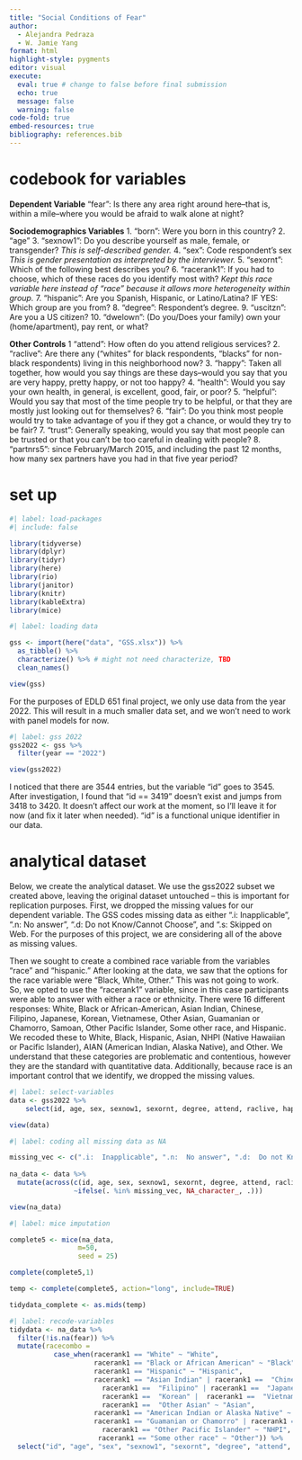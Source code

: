 ```yaml
---
title: "Social Conditions of Fear"
author:
  - Alejandra Pedraza
  - W. Jamie Yang
format: html
highlight-style: pygments
editor: visual
execute:
  eval: true # change to false before final submission
  echo: true
  message: false
  warning: false
code-fold: true
embed-resources: true
bibliography: references.bib
---
```


# codebook for variables

**Dependent Variable** "fear": Is there any area right around here--that is, within a mile--where you would be afraid to walk alone at night?

**Sociodemographics Variables** 1. "born": Were you born in this country? 2. "age" 3. "sexnow1": Do you describe yourself as male, female, or transgender? *This is self-described gender.* 4. "sex": Code respondent's sex *This is gender presentation as interpreted by the interviewer.* 5. "sexornt": Which of the following best describes you? 6. "racerank1": If you had to choose, which of these races do you identify most with? *Kept this race variable here instead of "race" because it allows more heterogeneity within group.* 7. "hispanic": Are you Spanish, Hispanic, or Latino/Latina? IF YES: Which group are you from? 8. "degree": Respondent's degree. 9. "uscitzn": Are you a US citizen? 10. "dwelown": (Do you/Does your family) own your (home/apartment), pay rent, or what?

**Other Controls** 1 "attend": How often do you attend religious services? 2. "raclive": Are there any ("whites" for black respondents, "blacks" for non-black respondents) living in this neighborhood now? 3. "happy": Taken all together, how would you say things are these days--would you say that you are very happy, pretty happy, or not too happy? 4. "health": Would you say your own health, in general, is excellent, good, fair, or poor? 5. "helpful": Would you say that most of the time people try to be helpful, or that they are mostly just looking out for themselves? 6. "fair": Do you think most people would try to take advantage of you if they got a chance, or would they try to be fair? 7. "trust": Generally speaking, would you say that most people can be trusted or that you can't be too careful in dealing with people? 8. "partnrs5": since February/March 2015, and including the past 12 months, how many sex partners have you had in that five year period?

# set up

```r
#| label: load-packages
#| include: false

library(tidyverse)
library(dplyr)
library(tidyr)
library(here)
library(rio)
library(janitor)
library(knitr)
library(kableExtra)
library(mice)
```

```r
#| label: loading data 

gss <- import(here("data", "GSS.xlsx")) %>%
  as_tibble() %>% 
  characterize() %>% # might not need characterize, TBD
  clean_names()

view(gss)
```

For the purposes of EDLD 651 final project, we only use data from the year 2022. This will result in a much smaller data set, and we won't need to work with panel models for now.

```r
#| label: gss 2022
gss2022 <- gss %>% 
  filter(year == "2022") 

view(gss2022)
```

I noticed that there are 3544 entries, but the variable "id" goes to 3545. After investigation, I found that "id == 3419" doesn't exist and jumps from 3418 to 3420. It doesn't affect our work at the moment, so I'll leave it for now (and fix it later when needed). "id" is a functional unique identifier in our data.

# analytical dataset

Below, we create the analytical dataset. We use the gss2022 subset we created above, leaving the original dataset untouched -- this is important for replication purposes. First, we dropped the missing values for our dependent variable. The GSS codes missing data as either ".i: Inapplicable", ".n: No answer", ".d: Do not Know/Cannot Choose", and ".s: Skipped on Web. For the purposes of this project, we are considering all of the above as missing values.

Then we sought to create a combined race variable from the variables "race" and "hispanic." After looking at the data, we saw that the options for the race variable were "Black, White, Other." This was not going to work. So, we opted to use the "racerank1" variable, since in this case participants were able to answer with either a race or ethnicity. There were 16 different responses: White, Black or African-American, Asian Indian, Chinese, Filipino, Japanese, Korean, Vietnamese, Other Asian, Guamanian or Chamorro, Samoan, Other Pacific Islander, Some other race, and Hispanic. We recoded these to White, Black, Hispanic, Asian, NHPI (Native Hawaiian or Pacific Islander), AIAN (American Indian, Alaska Native), and Other. We understand that these categories are problematic and contentious, however they are the standard with quantitative data. Additionally, because race is an important control that we identify, we dropped the missing values.

```r
#| label: select-variables
data <- gss2022 %>% 
    select(id, age, sex, sexnow1, sexornt, degree, attend, raclive, happy, health, helpful, fair, trust, fear, partnrs5, racerank1, uscitzn, dwelown) 

view(data)
```

```r
#| label: coding all missing data as NA 

missing_vec <- c(".i:  Inapplicable", ".n:  No answer", ".d:  Do not Know/Cannot Choose", ".s:  Skipped on Web")
	
na_data <- data %>% 
  mutate(across(c(id, age, sex, sexnow1, sexornt, degree, attend, raclive, happy, health, helpful, fair, trust, fear, partnrs5, racerank1, uscitzn, dwelown), 
                ~ifelse(. %in% missing_vec, NA_character_, .)))

view(na_data)

```

```r
#| label: mice imputation

complete5 <- mice(na_data, 
                 m=50, 
                 seed = 25)

complete(complete5,1)

temp <- complete(complete5, action="long", include=TRUE)

tidydata_complete <- as.mids(temp)

```

```r
#| label: recode-variables
tidydata <- na_data %>% 
  filter(!is.na(fear)) %>% 
  mutate(racecombo = 
           case_when(racerank1 == "White" ~ "White",
                     racerank1 == "Black or African American" ~ "Black",
                     racerank1 == "Hispanic" ~ "Hispanic",
                     racerank1 == "Asian Indian" | racerank1 ==  "Chinese" |
                       racerank1 ==  "Filipino" | racerank1 ==  "Japanese" | 
                       racerank1 ==  "Korean" |  racerank1 ==  "Vietnamese" |
                       racerank1 ==  "Other Asian" ~ "Asian",
                     racerank1 == "American Indian or Alaska Native" ~ "AIAN",
                     racerank1 == "Guamanian or Chamorro" | racerank1 == "Samoan" |
                       racerank1 == "Other Pacific Islander" ~ "NHPI",
                      racerank1 == "Some other race" ~ "Other")) %>% 
  select("id", "age", "sex", "sexnow1", "sexornt", "degree", "attend", "raclive", "happy", "health", "helpful", "fair", "trust", "fear",  "partnrs5", "racecombo", "uscitzn", "dwelown") 
  

```
